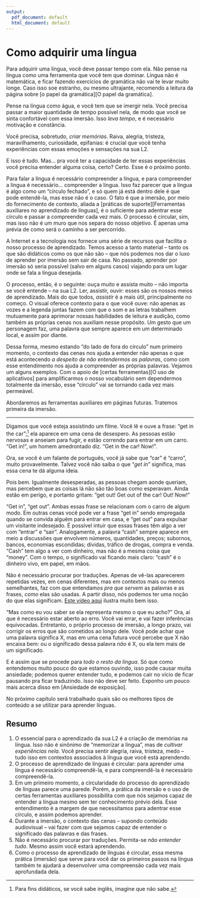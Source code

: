 ```yaml
---
output:
  pdf_document: default
  html_document: default
---
```

# Como adquirir uma língua

Para adquirir uma língua, você deve passar tempo com ela. Não pense na língua como uma ferramenta que você tem que dominar. Língua não é matemática, e ficar fazendo exercícios de gramática não vai te levar muito longe. Caso isso soe estranho, ou mesmo ultrajante, recomendo a leitura da página sobre [o papel da gramática][O papel da gramática].

Pense na língua como água, e você tem que se imergir nela. Você precisa passar a maior quantidade de tempo possível nela, de modo que você se sinta confortável com essa imersão. Isso _leva tempo_, e é necessário motivação e constância. 

Você precisa, sobretudo, _criar memórias_. Raiva, alegria, tristeza, maravilhamento, curiosidade, epifanias: é crucial que você tenha experiências com essas emoções e sensações na sua L2. 

E isso é tudo. Mas... pra você ter a capacidade de ter essas experiências você precisa entender alguma coisa, certo? Certo. Esse é o próximo ponto.

Para falar a língua é necessário compreender a língua, e para compreender a língua é necessário... compreender a língua. Isso faz parecer que a língua é algo como um "círculo fechado", e só quem já está dentro dele é que pode entendê-la, mas esse não é o caso. O fato é que a imersão, por meio do fornecimento de contexto, aliada a [práticas de suporte][Ferramentas auxiliares no aprendizado de línguas], é o suficiente para adentrar esse círculo e passar a compreender cada vez mais. O processo é circular, sim, mas isso não é um muro que nos separa do nosso objetivo. É apenas uma prévia de como será o caminho a ser percorrido.

A Internet e a tecnologia nos fornece uma série de recursos que facilita o nosso processo de aprendizado. Temos acesso a tanto material -- tanto os que são didáticos como os que não são -- que nós podemos nos dar o luxo de aprender por imersão sem sair de casa. No passado, aprender por imersão só seria possível (salvo em alguns casos) viajando para um lugar onde se fala a língua desejada.

O processo, então, é o seguinte: ouça muito e assista muito -- não importa se você entende -- na sua L2. Ler, assistir, ouvir: esses são os nossos meios de aprendizado. Mais do que todos, _assistir_ é a mais útil, principalmente no começo. O visual oferece contexto para o que você ouve: não apenas as vozes e a legenda juntas fazem com que o som e as letras trabalhem mutuamente para aprimorar nossas habilidades de leitura e audição, como também as próprias cenas nos auxiliam nesse propósito. Um gesto que um personagem faz, uma palavra que sempre aparece em um determinado local, e assim por diante.

Dessa forma, mesmo estando "do lado de fora do círculo" num primeiro momento, o contexto das cenas nos ajuda a entender não apenas o que está acontecendo _a despeito de não entendermos as palavras_, como com esse entendimento nos ajuda a compreender as próprias palavras. Vejamos um alguns exemplos. Com o apoio de [certas ferramentas][O uso de aplicativos] para amplificarmos o nosso vocabulário sem dependermos totalmente da imersão, esse "círculo" vai se tornando cada vez mais permeável.

Abordaremos as ferramentas auxiliares em páginas futuras. Tratemos primeira da imersão. 

---

Digamos que você esteja assistindo um filme. Você lê e ouve a frase: "get in the car";^[Para fins didáticos, se você sabe inglês, imagine que não sabe.] ela aparece em uma cena de desespero. As pessoas estão nervosas e anseiam para fugir, e estão correndo para entrar em um carro. "Get in!", um homem amedrontado diz. "Get in the car! Now!".

Ora, se você é um falante de português, você já sabe que "car" é "carro", muito provavelmente. Talvez você não saiba o que "_get in_" significa, mas essa cena te dá alguma ideia.

Pois bem. Igualmente desesperadas, as pessoas chegam aonde queriam, mas percebem que as coisas lá não são tão boas como esperavam. Ainda estão em perigo, e portanto gritam: "get out! Get out of the car! Out! Now!"

"Get in", "get out". Ambas essas frase se relacionam com o carro de algum modo. Em outras cenas você pode ver a frase "get in" sendo empregada quando se convida alguém para entrar em casa, e "get out" para expulsar um visitante indesejado. É possível intuir que essas frases têm algo a ver com "entrar" e "sair". Analogamente, a palavra "cash" sempre aparece em meio a discussões que envolvem números, quantidades, preços; subornos, bancos, economias escondidas; dívidas, tráfico de drogas, compra e venda. "Cash" tem algo a ver com dinheiro, mas não é a mesma coisa que "money". Com o tempo, o significado vai ficando mais claro: "cash" é o dinheiro vivo, em papel, em mãos.

Não é necessário procurar por traduções. Apenas de vê-las aparecerem repetidas vezes, em cenas diferentes, mas em contextos mais ou menos semelhantes, faz com que entendamos _pra que servem_ as palavras e as frases, _como_ elas são usadas. A partir disso, nós podemos ter uma noção do que elas significam. [Este vídeo aqui](https://youtu.be/J_EQDtpYSNM) ilustra muito bem isso.

"Mas como eu vou saber se ela representa mesmo o que eu acho?" Ora, aí que é necessário estar aberto ao erro. Você vai errar, e vai fazer inferências equivocadas. Entretanto, o próprio processo de imersão, a longo prazo, vai corrigir os erros que são cometidos ao longo dele. Você pode achar que uma palavra significa X, mas em uma cena futura você percebe que X não encaixa bem: ou o significado dessa palavra _não_ é X, ou ela tem mais de um significado.

E é assim que se procede para _todo o resto da língua_. Só que como entendemos muito pouco do que estamos ouvindo, isso pode causar muita ansiedade; podemos querer entender tudo, e podemos cair no vício de ficar pausando pra ficar traduzindo. Isso não deve ser feito. Exponho um pouco mais acerca disso em [Ansiedade de exposição].

No próximo capítulo será trabalhado quais são os melhores tipos de conteúdo a se utilizar para aprender línguas.

## Resumo

1. O essencial para o aprendizado da sua L2 é a criação de memórias na língua. Isso não é sinônimo de "memorizar a língua", mas de _cultivar experiências nela_. Você precisa sentir alegria, raiva, tristeza, medo -- tudo isso em contextos associados à língua que você está aprendendo. 
2. O processo de aprendizado de línguas é circular: para aprender uma língua é necessário compreendê-la, e para compreendê-la é necessário compreendê-la.
3. Em um primeiro momento, a circularidade do processo do aprendizado de línguas parece uma parede. Porém, a prática da imersão e o uso de certas ferramentas auxiliares possibilita com que nós sejamos capaz de entender a língua mesmo sem ter conhecimento prévio dela. Esse entendimento é a margem de que necessitamos para adentrar esse círculo, e assim podemos aprender.
4. Durante a imersão, o contexto das cenas -- supondo conteúdo audiovisual -- vai fazer com que  sejamos capaz de entender o significado das palavras e das frases. 
5. Não é necessário procurar por traduções. Permita-se _não entender tudo_. Mesmo assim você estará aprendendo.
6. Como o processo de aprendizado de línguas é circular, essa mesma prática (imersão) que serve para você dar os primeiros passos na língua também te ajudará a desenvolver uma compreensão cada vez mais aprofundada dela.
